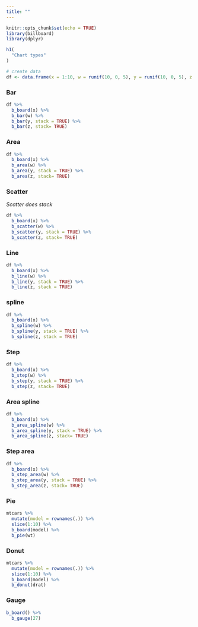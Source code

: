 ```yaml
---
title: ""
---
```


```r
knitr::opts_chunk$set(echo = TRUE)
library(billboard)
library(dplyr)
```

<main>
<div class="container">

```r
h1(
  "Chart types"
)
```

```r
# create data
df <- data.frame(x = 1:10, w = runif(10, 0, 5), y = runif(10, 0, 5), z = runif(10, 0, 5))
```

### Bar

```r
df %>%
  b_board(x) %>%
  b_bar(w) %>% 
  b_bar(y, stack = TRUE) %>% 
  b_bar(z, stack= TRUE)
```

### Area

```r
df %>%
  b_board(x) %>%
  b_area(w) %>% 
  b_area(y, stack = TRUE) %>% 
  b_area(z, stack= TRUE)
```

### Scatter

*Scatter does stack*

```r
df %>%
  b_board(x) %>%
  b_scatter(w) %>% 
  b_scatter(y, stack = TRUE) %>% 
  b_scatter(z, stack= TRUE)
```

### Line

```r
df %>%
  b_board(x) %>%
  b_line(w) %>%
  b_line(y, stack = TRUE) %>% 
  b_line(z, stack = TRUE)
```

### spline

```r
df %>%
  b_board(x) %>%
  b_spline(w) %>%
  b_spline(y, stack = TRUE) %>% 
  b_spline(z, stack = TRUE)
```

### Step

```r
df %>%
  b_board(x) %>%
  b_step(w) %>% 
  b_step(y, stack = TRUE) %>% 
  b_step(z, stack= TRUE)
```

### Area spline

```r
df %>%
  b_board(x) %>%
  b_area_spline(w) %>% 
  b_area_spline(y, stack = TRUE) %>% 
  b_area_spline(z, stack= TRUE)
```

### Step area

```r
df %>%
  b_board(x) %>%
  b_step_area(w) %>% 
  b_step_area(y, stack = TRUE) %>% 
  b_step_area(z, stack= TRUE)
```

### Pie

```r
mtcars %>% 
  mutate(model = rownames(.)) %>% 
  slice(1:10) %>% 
  b_board(model) %>% 
  b_pie(wt) 
```

### Donut

```r
mtcars %>% 
  mutate(model = rownames(.)) %>% 
  slice(1:10) %>% 
  b_board(model) %>% 
  b_donut(drat) 
```

### Gauge

```r
b_board() %>% 
  b_gauge(27)
```

</div>
</main>